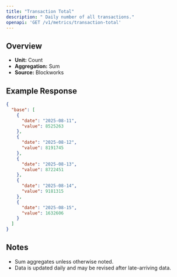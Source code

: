 ```yaml
---
title: "Transaction Total"
description: " Daily number of all transactions."
openapi: 'GET /v1/metrics/transaction-total'
---
```


## Overview

- **Unit:** Count
- **Aggregation:** Sum
- **Source:** Blockworks

## Example Response

```json
{
  "base": [
    {
      "date": "2025-08-11",
      "value": 8525263
    },
    {
      "date": "2025-08-12",
      "value": 8191745
    },
    {
      "date": "2025-08-13",
      "value": 8722451
    },
    {
      "date": "2025-08-14",
      "value": 9181315
    },
    {
      "date": "2025-08-15",
      "value": 1632606
    }
  ]
}
```

## Notes
- Sum aggregates unless otherwise noted.
- Data is updated daily and may be revised after late-arriving data.
